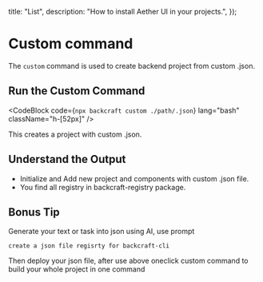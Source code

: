 
  title: "List",
  description: "How to install Aether UI in your projects.",
});

# Custom command

The `custom` command is used to create backend project from custom .json.

## Run the Custom Command

<CodeBlock code={`npx backcraft custom ./path/.json`} lang="bash" className="h-[52px]" />

This creates a project with custom .json.

## Understand the Output

- Initialize and Add new project and components with custom .json file.
- You find all registry in backcraft-registry package.

## Bonus Tip

Generate your text or task into json using AI, use prompt

```
create a json file regisrty for backcraft-cli
```

Then deploy your json file, after use above oneclick custom command to build your whole project in one command

<PrevNextBtn current="custom" />
